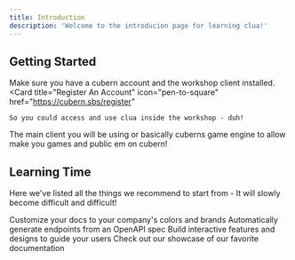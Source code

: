 ```yaml
---
title: Introduction
description: 'Welcome to the introducion page for learning clua!'
---
```


## Getting Started

Make sure you have a cubern account and the workshop client installed.
<CardGroup cols={2}>
  <Card
    title="Register An Account"
    icon="pen-to-square"
    href="https://cubern.sbs/register"
  >
    So you could access and use clua inside the workshop - duh!
  </Card>
  <Card
    title="Downloading Workshop Client"
    icon="image"
    href="https://cubern.sbs/workshop"
  >
    The main client you will be using or basically cuberns game engine to allow make you games and public em on cubern!
  </Card>
</CardGroup>

## Learning Time
Here we've listed all the things we recommend to start from - It will slowly become difficult and difficult!

<CardGroup cols={2}>
  <Card
    title="Customize Style"
    icon="palette"
    href="https://mintlify.com/docs/settings/global"
  >
    Customize your docs to your company's colors and brands
  </Card>
  <Card
    title="Reference APIs"
    icon="code"
    href="https://mintlify.com/docs/api-playground/openapi"
  >
    Automatically generate endpoints from an OpenAPI spec
  </Card>
  <Card
    title="Add Components"
    icon="screwdriver-wrench"
    href="https://mintlify.com/docs/components/accordion"
  >
    Build interactive features and designs to guide your users
  </Card>
  <Card
    title="Get Inspiration"
    icon="stars"
    href="https://mintlify.com/customers"
  >
    Check out our showcase of our favorite documentation
  </Card>
</CardGroup>
